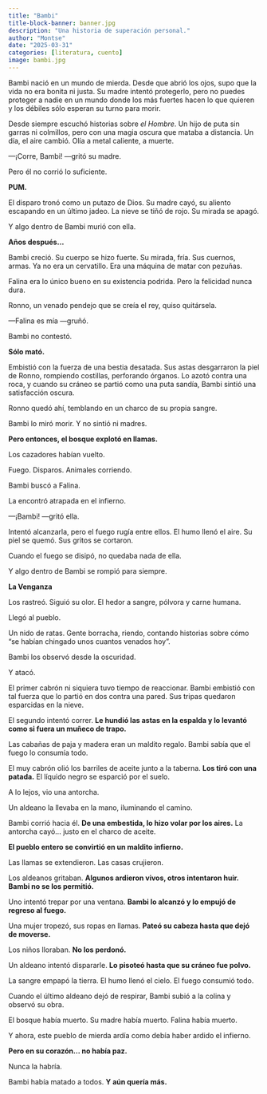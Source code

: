 ```yaml
---
title: "Bambi"
title-block-banner: banner.jpg
description: "Una historia de superación personal."
author: "Montse"
date: "2025-03-31"
categories: [literatura, cuento]
image: bambi.jpg
---
```


Bambi nació en un mundo de mierda. Desde que abrió los ojos, supo que la vida no era bonita ni justa. Su madre intentó protegerlo, pero no puedes proteger a nadie en un mundo donde los más fuertes hacen lo que quieren y los débiles sólo esperan su turno para morir.  

Desde siempre escuchó historias sobre *el Hombre*. Un hijo de puta sin garras ni colmillos, pero con una magia oscura que mataba a distancia. Un día, el aire cambió. Olía a metal caliente, a muerte.  

—¡Corre, Bambi! —gritó su madre.  

Pero él no corrió lo suficiente.  

**PUM.**  

El disparo tronó como un putazo de Dios. Su madre cayó, su aliento escapando en un último jadeo. La nieve se tiñó de rojo. Su mirada se apagó.  

Y algo dentro de Bambi murió con ella.  

**Años después…**  

Bambi creció. Su cuerpo se hizo fuerte. Su mirada, fría. Sus cuernos, armas. Ya no era un cervatillo. Era una máquina de matar con pezuñas.  

Falina era lo único bueno en su existencia podrida. Pero la felicidad nunca dura.  

Ronno, un venado pendejo que se creía el rey, quiso quitársela.  

—Falina es mía —gruñó.  

Bambi no contestó.  

**Sólo mató.**  

Embistió con la fuerza de una bestia desatada. Sus astas desgarraron la piel de Ronno, rompiendo costillas, perforando órganos. Lo azotó contra una roca, y cuando su cráneo se partió como una puta sandía, Bambi sintió una satisfacción oscura.  

Ronno quedó ahí, temblando en un charco de su propia sangre.  

Bambi lo miró morir. Y no sintió ni madres.  

**Pero entonces, el bosque explotó en llamas.**  

Los cazadores habían vuelto.  

Fuego. Disparos. Animales corriendo.  

Bambi buscó a Falina.  

La encontró atrapada en el infierno.  

—¡Bambi! —gritó ella.  

Intentó alcanzarla, pero el fuego rugía entre ellos. El humo llenó el aire. Su piel se quemó. Sus gritos se cortaron.  

Cuando el fuego se disipó, no quedaba nada de ella.  

Y algo dentro de Bambi se rompió para siempre.  

**La Venganza**  

Los rastreó. Siguió su olor. El hedor a sangre, pólvora y carne humana.  

Llegó al pueblo.  

Un nido de ratas. Gente borracha, riendo, contando historias sobre cómo "se habían chingado unos cuantos venados hoy".  

Bambi los observó desde la oscuridad.  

Y atacó.  

El primer cabrón ni siquiera tuvo tiempo de reaccionar. Bambi embistió con tal fuerza que lo partió en dos contra una pared. Sus tripas quedaron esparcidas en la nieve.  

El segundo intentó correr. **Le hundió las astas en la espalda y lo levantó como si fuera un muñeco de trapo.**  

Las cabañas de paja y madera eran un maldito regalo. Bambi sabía que el fuego lo consumía todo.  

El muy cabrón olió los barriles de aceite junto a la taberna. **Los tiró con una patada.** El líquido negro se esparció por el suelo.  

A lo lejos, vio una antorcha.  

Un aldeano la llevaba en la mano, iluminando el camino.  

Bambi corrió hacia él. **De una embestida, lo hizo volar por los aires.** La antorcha cayó… justo en el charco de aceite.  

**El pueblo entero se convirtió en un maldito infierno.**  

Las llamas se extendieron. Las casas crujieron.  

Los aldeanos gritaban. **Algunos ardieron vivos, otros intentaron huir. Bambi no se los permitió.**  

Uno intentó trepar por una ventana. **Bambi lo alcanzó y lo empujó de regreso al fuego.**  

Una mujer tropezó, sus ropas en llamas. **Pateó su cabeza hasta que dejó de moverse.**  

Los niños lloraban. **No los perdonó.**  

Un aldeano intentó dispararle. **Lo pisoteó hasta que su cráneo fue polvo.**  

La sangre empapó la tierra. El humo llenó el cielo. El fuego consumió todo.  

Cuando el último aldeano dejó de respirar, Bambi subió a la colina y observó su obra.  

El bosque había muerto. Su madre había muerto. Falina había muerto.  

Y ahora, este pueblo de mierda ardía como debía haber ardido el infierno.  

**Pero en su corazón… no había paz.**  

Nunca la habría.  

Bambi había matado a todos. **Y aún quería más.**
